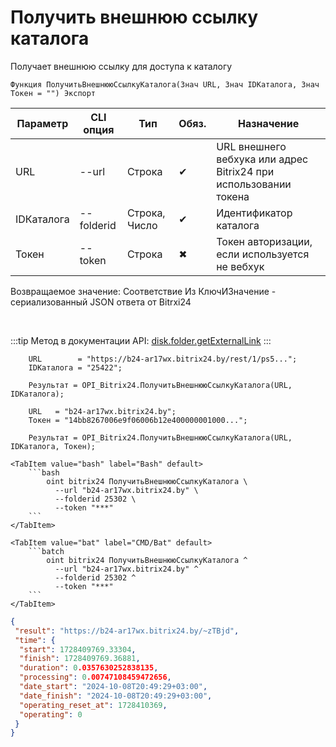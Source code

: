 ﻿---
sidebar_position: 6
---


# Получить внешнюю ссылку каталога
 Получает внешнюю ссылку для доступа к каталогу



`Функция ПолучитьВнешнююСсылкуКаталога(Знач URL, Знач IDКаталога, Знач Токен = "") Экспорт`

  | Параметр | CLI опция | Тип | Обяз. | Назначение |
  |-|-|-|-|-|
  | URL | --url | Строка | &#x2714; | URL внешнего вебхука или адрес Bitrix24 при использовании токена |
  | IDКаталога | --folderid | Строка, Число | &#x2714; | Идентификатор каталога |
  | Токен | --token | Строка | &#x2716; | Токен авторизации, если используется не вебхук |

  
  Возвращаемое значение:   Соответствие Из КлючИЗначение - сериализованный JSON ответа от Bitrxi24

<br/>

:::tip
Метод в документации API: [disk.folder.getExternalLink](https://dev.1c-bitrix.ru/rest_help/disk/folder/disk_folder_getexternallink.php)
:::
<br/>



```bsl title="Пример использования для 1С:Предприятие/OneScript"
    URL        = "https://b24-ar17wx.bitrix24.by/rest/1/ps5...";
    IDКаталога = "25422";

    Результат = OPI_Bitrix24.ПолучитьВнешнююСсылкуКаталога(URL, IDКаталога);

    URL   = "b24-ar17wx.bitrix24.by";
    Токен = "14bb8267006e9f06006b12e400000001000...";

    Результат = OPI_Bitrix24.ПолучитьВнешнююСсылкуКаталога(URL, IDКаталога, Токен);
```
    

 <Tabs>
  
    <TabItem value="bash" label="Bash" default>
        ```bash
            oint bitrix24 ПолучитьВнешнююСсылкуКаталога \
              --url "b24-ar17wx.bitrix24.by" \
              --folderid 25302 \
              --token "***"
        ```
    </TabItem>
  
    <TabItem value="bat" label="CMD/Bat" default>
        ```batch
            oint bitrix24 ПолучитьВнешнююСсылкуКаталога ^
              --url "b24-ar17wx.bitrix24.by" ^
              --folderid 25302 ^
              --token "***"
        ```
    </TabItem>
</Tabs>


```json title="Результат"
{
 "result": "https://b24-ar17wx.bitrix24.by/~zTBjd",
 "time": {
  "start": 1728409769.33304,
  "finish": 1728409769.36881,
  "duration": 0.0357630252838135,
  "processing": 0.00747108459472656,
  "date_start": "2024-10-08T20:49:29+03:00",
  "date_finish": "2024-10-08T20:49:29+03:00",
  "operating_reset_at": 1728410369,
  "operating": 0
 }
}
```
